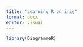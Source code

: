 ---
title: "Learning R on iris" 
format: docx
editor: visual
---

```{r}
library(DiagrammeR)

```
